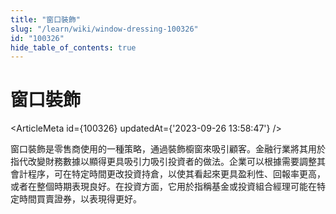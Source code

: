 ```yaml
---
title: "窗口裝飾"
slug: "/learn/wiki/window-dressing-100326"
id: "100326"
hide_table_of_contents: true
---
```



# 窗口裝飾

<ArticleMeta id={100326} updatedAt={'2023-09-26 13:58:47'} />
<div className='border-solid border-b border-t-0 my-4 border-[var(--ifm-color-gray-300)]' />

窗口裝飾是零售商使用的一種策略，通過裝飾櫥窗來吸引顧客。金融行業將其用於指代改變財務數據以顯得更具吸引力吸引投資者的做法。企業可以根據需要調整其會計程序，可在特定時間更改投資持倉，以使其看起來更具盈利性、回報率更高，或者在整個時期表現良好。在投資方面，它用於指稱基金或投資組合經理可能在特定時間買賣證券，以表現得更好。
